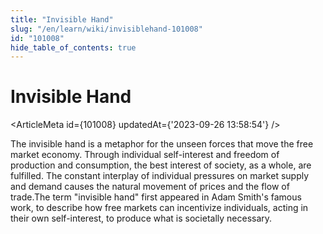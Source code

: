 ```yaml
---
title: "Invisible Hand"
slug: "/en/learn/wiki/invisiblehand-101008"
id: "101008"
hide_table_of_contents: true
---
```



# Invisible Hand

<ArticleMeta id={101008} updatedAt={'2023-09-26 13:58:54'} />
<div className='border-solid border-b border-t-0 my-4 border-[var(--ifm-color-gray-300)]' />

The invisible hand is a metaphor for the unseen forces that move the free market economy. Through individual self-interest and freedom of production and consumption, the best interest of society, as a whole, are fulfilled. The constant interplay of individual pressures on market supply and demand causes the natural movement of prices and the flow of trade.The term "invisible hand" first appeared in Adam Smith's famous work, to describe how free markets can incentivize individuals, acting in their own self-interest, to produce what is societally necessary.
